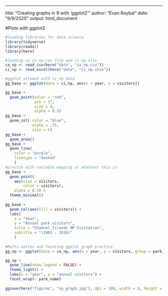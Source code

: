 ---
title: "Creating graphs in R with 'ggplot2'"
author: "Evan Roybal"
date: "9/9/2020"
output: html_document

#Plots with ggplot2

```r
#loading libraries for data science
library(tidyverse)
library(readxl)
library(here)
```

```r
#loading in ca_np.csv file and ci_np.xlsx
ca_np <- read_csv(here("data", "ca_np.csv"))
ci_np <- read_excel(here("data", "ci_np.xlsx"))
```

```r
#ggplot attempt with ci_np data
gg_base <- ggplot(data = ci_np, aes(x = year, y = visitors))

gg_base +
  geom_point(color = "red",
             pch = 17,
             size = 4,
             alpha = 0.5)
gg_base +
  geom_col( color = "blue",
            alpha = .75,
            size = 5)
gg_base +
  geom_area()
gg_base +
  geom_line(
    color = "purple",
    linetype = "dashed"
    )
#practie with variable mapping or whatever this is
gg_base +
  geom_point(
    aes(size = visitors,
        color = visitors),
    alpha = 0.5) +
  theme_minimal()
    
gg_base +
  geom_col(aes(fill = visitors)) +
  labs(
    x = "Year",
    y = "Annual park visitors",
    title = "Channel Islands NP Visitation",
    subtitle = "(1963 - 2016)"
    )
    
#Multi-series and faceting ggplot graph practice
gg_np <- ggplot(data = ca_np, aes(x = year, y = visitors, group = park_name))

gg_np +
  geom_line(show.legend = FALSE) +
  theme_light() +
  labs(x = "year", y = "annual visitors") +
  facet_wrap(~ park_name)
  
ggsave(here("figures", "np_graph.jpg"), dpi = 180, width = 8, height = 7)
```